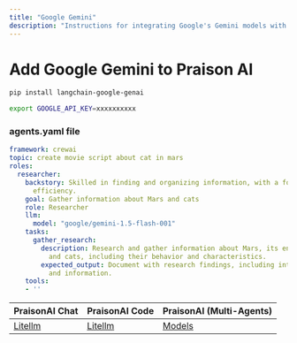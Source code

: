 ```yaml
---
title: "Google Gemini"
description: "Instructions for integrating Google's Gemini models with PraisonAI, including API setup and configuration details"
---
```


# Add Google Gemini to Praison AI

```bash
pip install langchain-google-genai
```
```bash
export GOOGLE_API_KEY=xxxxxxxxxx
```

### agents.yaml file

```yaml
framework: crewai
topic: create movie script about cat in mars
roles:
  researcher:
    backstory: Skilled in finding and organizing information, with a focus on research
      efficiency.
    goal: Gather information about Mars and cats
    role: Researcher
    llm:  
      model: "google/gemini-1.5-flash-001"
    tasks:
      gather_research:
        description: Research and gather information about Mars, its environment,
          and cats, including their behavior and characteristics.
        expected_output: Document with research findings, including interesting facts
          and information.
    tools:
    - ''
```

| PraisonAI Chat | PraisonAI Code | PraisonAI (Multi-Agents) |
| --- | --- | --- |
| [Litellm](https://litellm.vercel.app/docs/providers) | [Litellm](https://litellm.vercel.app/docs/providers) | [Models](../models.md) |